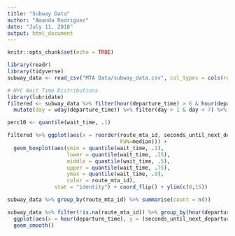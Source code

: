 ```yaml
---
title: "Subway Data"
author: "Amanda Rodriguez"
date: "July 11, 2018"
output: html_document
---
```


```r
knitr::opts_chunk$set(echo = TRUE)
```
```r
library(readr)
library(tidyverse)
subway_data <- read_csv("MTA Data/subway_data.csv", col_types = cols(route_mta_id = col_factor(levels = NULL)))
```

```r
# NYC Wait Time Distributions
library(lubridate)
filtered <- subway_data %>% filter(hour(departure_time) > 6 & hour(departure_time) < 20) %>% 
  mutate(day = wday(departure_time)) %>% filter(day > 1 & day < 7) %>% mutate(wait_time = seconds_until_next_departure/60)

perc10 <- quantile(wait_time, .1)

filtered %>% ggplot(aes(x = reorder(route_mta_id, seconds_until_next_departure/60,
                                    FUN=median))) + 
  geom_boxplot(aes(ymin = quantile(wait_time, .1), 
                   lower = quantile(wait_time, .25), 
                   middle = quantile(wait_time, .5), 
                   upper = quantile(wait_time, .75), 
                   ymax = quantile(wait_time, .9), 
                   color = route_mta_id), 
               stat = "identity") + coord_flip() + ylim(c(0,15)) 

subway_data %>% group_by(route_mta_id) %>% summarise(count = n())
```
```r
subway_data %>% filter(!is.na(route_mta_id)) %>% group_by(hour(departure_time)) %>% 
  ggplot(aes(x = hour(departure_time), y = (seconds_until_next_departure/60))) + 
  geom_smooth()
```